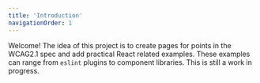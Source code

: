 ```yaml
---
title: 'Introduction'
navigationOrder: 1
---
```


Welcome! The idea of this project is to create pages for points in the WCAG2.1 spec and add practical React related examples.
These examples can range from `eslint` plugins to component libraries.
This is still a work in progress.
